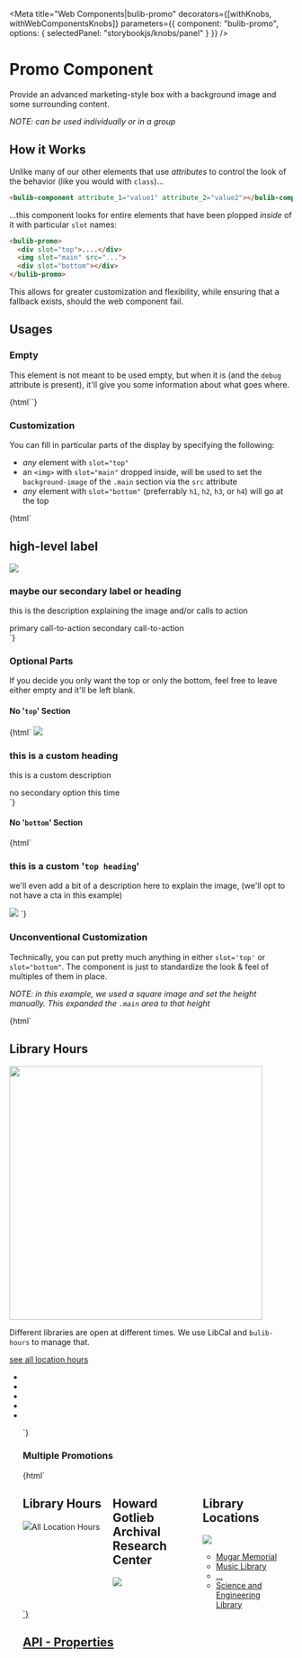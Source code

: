 
<Meta 
  title="Web Components|bulib-promo"
  decorators={[withKnobs, withWebComponentsKnobs]}
  parameters={{
    component: "bulib-promo",
    options: { selectedPanel: "storybookjs/knobs/panel" }
  }}
/>

# Promo Component

Provide an advanced marketing-style box with a background image and some surrounding content.

_NOTE: can be used individually or in a group_

## How it Works

Unlike many of our other elements that use _attributes_ to control the look of the behavior (like you would with `class`)...

```html
<bulib-component attribute_1="value1" attribute_2="value2"></bulib-component>
```

...this component looks for entire elements that have been plopped _inside_ of it with particular `slot` names:

```html
<bulib-promo>
  <div slot="top">....</div>
  <img slot="main" src="...">
  <div slot="bottom"></div>
</bulib-promo>
```

This allows for greater customization and flexibility, while ensuring that a fallback exists, should the web component fail.

## Usages 

### Empty

This element is not meant to be used empty, but when it is (and the `debug` attribute is present), 
  it'll give you some information about what goes where.

<Preview withToolbar>
  <Story name="default">
    {html`<bulib-promo debug></bulib-promo>`}
  </Story>
</Preview>


### Customization

You can fill in particular parts of the display by specifying the following:

- _any_ element with `slot="top"`
- an `<img>` with `slot="main"` dropped inside, will be used to set the `background-image` of the `.main` section via the `src` attribute
- _any_ element with `slot="bottom"` (preferrably `h1`, `h2`, `h3`, or `h4`) will go at the top 


<Preview withToolbar>
  <Story name="example">
    {html`
      <bulib-promo>
        <div slot="top">
          <h2>high-level label</h2>
        </div>
        <img slot="main" src="https://via.placeholder.com/500x350">
        <div slot="bottom">
          <h3>maybe our secondary label or heading</h3>
          <p>this is the description explaining the image and/or calls to action</p>
          <div class="flexnw flex-around">
            <a class="bulib-btn mhn">primary call-to-action</a>
            <a class="bulib-btn secondary mhn">secondary call-to-action</a>
          </div>
        </div>
      </bulib-promo>
    `}
  </Story>
</Preview>

### Optional Parts

If you decide you only want the top or only the bottom, feel free to leave either empty and it'll be left blank.

#### No '`top`' Section

<Preview withToolbar>
  <Story name="no-top">
    {html`
      <bulib-promo>
        <img slot="main" src="https://via.placeholder.com/500x350?text=this+is+a+custom+'<img>'">
        <div slot="bottom">
          <h3>this is a custom heading</h3>
          <p>this is a custom description</p>
          <a class="bulib-btn mhn">no secondary option this time</a>
        </div>
      </bulib-promo>
    `}
  </Story>
</Preview>

#### No '`bottom`' Section

<Preview withToolbar>
  <Story name="no-bottom-heading">
    {html`
      <bulib-promo>
        <div slot="top">
          <h3>this is a custom '<code>top heading</code>'</h3>
          <p>we'll even add a bit of a description here to explain the image, (we'll opt to not have a cta in this example)</p>
        </div>
        <img slot="main" src="https://via.placeholder.com/750x300?text=this+is+a+different+custom+img">
      </bulib-promo>
    `}
  </Story>
</Preview>

### Unconventional Customization

Technically, you can put pretty much anything in either `slot='top'` or `slot="bottom"`. The component is just to 
  standardize the look & feel of multiples of them in place. 

_NOTE: in this example, we used a square image and set the height manually. This expanded the `.main` area to that height_

<Preview withToolbar>
  <Story name="unconventional">
    {html`
      <bulib-promo>
        <h2 slot="top">Library Hours</h2>
        <img slot="main" height="450px" src="https://i.pinimg.com/originals/c8/1e/14/c81e1445f01e19c6fd7dfb0b0ba4e359.jpg" >
        <div slot="bottom" class="flexw flex-center">
          <div class="half-width">
            <p class="big-text">
              Different libraries are open at different times. We use LibCal and 
              <code>bulib-hours</code> to manage that.
            </p>
            <a href="https://www.bu.edu/library/about/hours/" class="bulib-btn bigger-text bold">see all location hours</a>
          </div>
          <ul>
            <li><bulib-hours icon="local_library" library="mugar-memorial"></bulib-hours></li>
            <li><bulib-hours icon="business" library="pardee"></bulib-hours></li>
            <li><bulib-hours icon="school" library="pickering"></bulib-hours></li>
            <li><bulib-hours icon="science" library="sel"></bulib-hours></li>
            <li><bulib-hours icon="cloud_upload" library="astronomy"></bulib-hours></li>
          </li>
        </p>
      </bulib-promo>
    `}
  </Story>
</Preview>



### Multiple Promotions

<Preview withToolbar>
  <Story name="unison">
    {html`
      <style type="text/css">
        div.promo-row { display: flex; grid-gap: 20px; }
        div.promo-row > bulib-promo { flex: 1; }
      </style>
      <div class="promo-row">
        <bulib-promo class="auto-height">
          <h2 slot="top">Library Hours</h2>
          <img slot="main" src="https://www.bu.edu/library/files/2012/04/mugar_small-150x115.jpg"
          <a slot="bottom" class="bulib-btn mhn">All Location Hours</a>
        </bulib-promo>
        <bulib-promo>
          <h2 slot="bottom">Howard Gotlieb Archival Research Center</h2>
          <img slot="main" src="http://archives.bu.edu/documents/10184/15899/about-hgarc.jpg/9b958872-9fde-482f-a579-113efacc2f2c?t=1397674399156">
        </bulib-promo>
        <bulib-promo>
          <h2 slot="top">Library Locations</h2>
          <img slot="main" src="https://www.bu.edu/library/files/2012/04/astronomy_small-150x115.jpg">
          <ul slot="bottom">
            <li><a href="">Mugar Memorial</li>
            <li><a href="">Music Library</li>
            <li><a href="">...</li>
            <li><a href="">Science and Engineering Library</li>
          </ul>
        </bulib-promo>
      </div>
    `}
  </Story>
</Preview>


## API - Properties 

<Props of="bulib-promo" />

